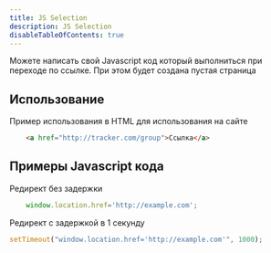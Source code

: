 ```yaml
---
title: JS Selection
description: JS Selection
disableTableOfContents: true
---
```


Можете написать свой Javascript код который выполниться при переходе по ссылке. При этом будет создана пустая страница 

## Использование

Пример использования в HTML для использования на сайте

```html
    <a href="http://tracker.com/group">Ссылка</a>
```

## Примеры Javascript кода

Редирект без задержки

```js
    window.location.href='http://example.com';
```

Редирект с задержкой в 1 секунду

```js
setTimeout("window.location.href='http://example.com'", 1000);
```
